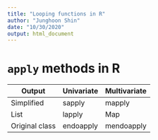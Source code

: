 ```yaml
---
title: "Looping functions in R"
author: "Junghoon Shin"
date: "10/30/2020"
output: html_document
---
```


# `apply` methods in R
|Output|Univariate|Multivariate|
|------|----------|------------|
|Simplified|sapply|mapply|
|List|lapply|Map|
|Original class|endoapply|mendoapply|